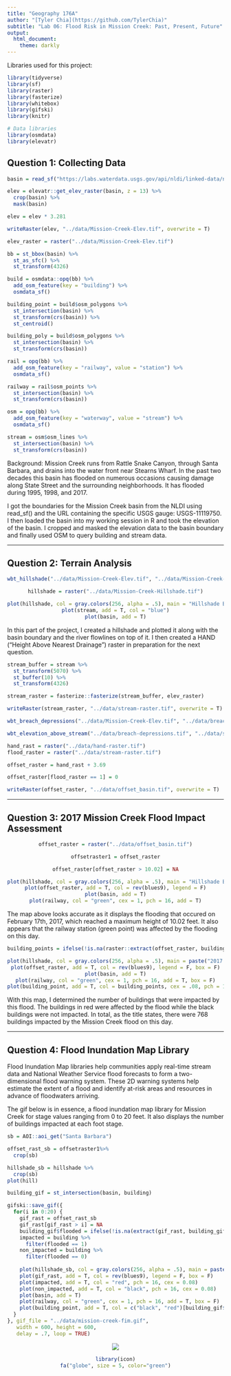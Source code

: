 ```yaml
---
title: "Geography 176A"
author: "[Tyler Chia](https://github.com/TylerChia)"
subtitle: "Lab 06: Flood Risk in Mission Creek: Past, Present, Future"
output:
  html_document:
    theme: darkly
---
```

  
Libraries used for this project:
```r
library(tidyverse)
library(sf)       
library(raster)   
library(fasterize) 
library(whitebox)  
library(gifski)
library(knitr)

# Data libraries
library(osmdata)   
library(elevatr) 
```


## Question 1: Collecting Data
```r
basin = read_sf("https://labs.waterdata.usgs.gov/api/nldi/linked-data/nwissite/USGS-11119750/basin")

elev = elevatr::get_elev_raster(basin, z = 13) %>% 
  crop(basin) %>% 
  mask(basin)

elev = elev * 3.281

```

```r
writeRaster(elev, "../data/Mission-Creek-Elev.tif", overwrite = T)
```

```r
elev_raster = raster("../data/Mission-Creek-Elev.tif")

bb = st_bbox(basin) %>% 
  st_as_sfc() %>% 
  st_transform(4326)

build = osmdata::opq(bb) %>% 
  add_osm_feature(key = "building") %>% 
  osmdata_sf()

building_point = build$osm_polygons %>% 
  st_intersection(basin) %>% 
  st_transform(crs(basin)) %>% 
  st_centroid()

building_poly = build$osm_polygons %>% 
  st_intersection(basin) %>% 
  st_transform(crs(basin))

rail = opq(bb) %>% 
  add_osm_feature(key = "railway", value = "station") %>% 
  osmdata_sf()

railway = rail$osm_points %>% 
  st_intersection(basin) %>% 
  st_transform(crs(basin))

osm = opq(bb) %>% 
  add_osm_feature(key = "waterway", value = "stream") %>% 
  osmdata_sf()

stream = osm$osm_lines %>% 
  st_intersection(basin) %>% 
  st_transform(crs(basin))
```
Background: Mission Creek runs from Rattle Snake Canyon, through Santa Barbara, and drains into the water front near Stearns Wharf.  In the past two decades this basin has flooded on numerous occasions causing damage along State Street and the surrounding neighborhoods.  It has flooded during 1995, 1998, and 2017.


I got the boundaries for the Mission Creek basin from the NLDI using read_sf() and the URL containing the specific USGS gauge: USGS-11119750.  I then loaded the basin into my working session in R and took the elevation of the basin.  I cropped and masked the elevation data to the basin boundary and finally used OSM to query building and stream data.

*****

## Question 2: Terrain Analysis
```r
wbt_hillshade("../data/Mission-Creek-Elev.tif", "../data/Mission-Creek-Hillshade.tif")
```
 
 <center>
```r
hillshade = raster("../data/Mission-Creek-Hillshade.tif")

plot(hillshade, col = gray.colors(256, alpha = .5), main = "Hillshade Basin and Stream", legend = F, box = F)
plot(stream, add = T, col = "blue")
plot(basin, add = T)
```
</center>

In this part of the project, I created a hillshade and plotted it along with the basin boundary and the river flowlines on top of it.  I then created a HAND ("Height Above Nearest Drainage") raster in preparation for the next question.

```r
stream_buffer = stream %>% 
  st_transform(5070) %>% 
  st_buffer(10) %>% 
  st_transform(4326)

stream_raster = fasterize::fasterize(stream_buffer, elev_raster)

writeRaster(stream_raster, "../data/stream-raster.tif", overwrite = T)
```

```r
wbt_breach_depressions("../data/Mission-Creek-Elev.tif", "../data/breach-depressions.tif")

wbt_elevation_above_stream("../data/breach-depressions.tif", "../data/stream-raster.tif", "../data/hand-raster.tif")
```

```r
hand_rast = raster("../data/hand-raster.tif")
flood_raster = raster("../data/stream-raster.tif")

offset_raster = hand_rast + 3.69

offset_raster[flood_raster == 1] = 0

writeRaster(offset_raster, "../data/offset_basin.tif", overwrite = T)

```

*****

## Question 3: 2017 Mission Creek Flood Impact Assessment
<center>
```r
offset_raster = raster("../data/offset_basin.tif")

offsetraster1 = offset_raster

offset_raster[offset_raster > 10.02] = NA

plot(hillshade, col = gray.colors(256, alpha = .5), main = "Hillshade Basin and Flood", legend = F, box =F)
plot(offset_raster, add = T, col = rev(blues9), legend = F)
plot(basin, add = T)
plot(railway, col = "green", cex = 1, pch = 16, add = T)
```
</center>

The map above looks accurate as it displays the flooding that occured on February 17th, 2017, which reached a maximum height of 10.02 feet.  It also appears that the railway station (green point) was affected by the flooding on this day.

<center>
```r
building_points = ifelse(!is.na(raster::extract(offset_raster, building_point)), "red", "black")

plot(hillshade, col = gray.colors(256, alpha = .5), main = paste("2017 Mission Creek Basin Flood Affected", sum(building_points == "red"), "Buildings"), legend = F, box =F)
plot(offset_raster, add = T, col = rev(blues9), legend = F, box = F)
plot(basin, add = T)
plot(railway, col = "green", cex = 1, pch = 16, add = T, box = F)
plot(building_point, add = T, col = building_points, cex = .08, pch = 16)
```
</center>

With this map, I determined the number of buildings that were impacted by this flood.  The buildings in red were affected by the flood while the black buildings were not impacted.  In total, as the title states, there were 768 buildings impacted by the Mission Creek flood on this day.

*****

## Question 4: Flood Inundation Map Library

Flood Inundation Map libraries help communities apply real-time stream data and National Weather Service flood forecasts to form a two-dimensional flood warning system. These 2D warning systems help estimate the extent of a flood and identify at-risk areas and resources in advance of floodwaters arriving.


The gif below is in essence, a flood inundation map library for Mission Creek for stage values ranging from 0 to 20 feet.  It also displays the number of buildings impacted at each foot stage.
```r
sb = AOI::aoi_get("Santa Barbara")

offset_rast_sb = offsetraster1%>% 
  crop(sb)

hillshade_sb = hillshade %>% 
  crop(sb)
plot(hill)

building_gif = st_intersection(basin, building)

gifski::save_gif({
  for(i in 0:20) {
    gif_rast = offset_rast_sb
    gif_rast[gif_rast > i] = NA
    building_gif$flooded = ifelse(!is.na(extract(gif_rast, building_gif)), 1, 0)
    impacted = building %>% 
      filter(flooded == 1)
    non_impacted = building %>% 
      filter(flooded == 0)
    
    plot(hillshade_sb, col = gray.colors(256, alpha = .5), main = paste(sum(building$flooded == 1), "Impacted Buildings,", i, "Foot Stage"), legend = F, box =F, axes = F)
    plot(gif_rast, add = T, col = rev(blues9), legend = F, box = F)
    plot(impacted, add = T, col = "red", pch = 16, cex = 0.08)
    plot(non_impacted, add = T, col = "black", pch = 16, cex = 0.08)
    plot(basin, add = T)
    plot(railway, col = "green", cex = 1, pch = 16, add = T, box = F)
    plot(building_point, add = T, col = c("black", "red")[building_gif$flooded], cex = .2, pch = 16)
  }
}, gif_file = "../data/mission-creek-fim.gif",
   width = 600, height = 600, 
   delay = .7, loop = TRUE)
```

<center>
![](../data/mission-creek-fim.gif)
</center>

<center>
```r
library(icon)
fa("globe", size = 5, color="green")
```
</center>
